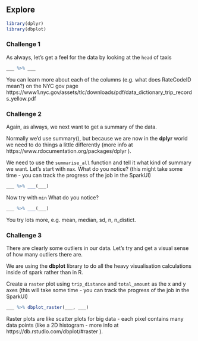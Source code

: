 ## Explore
```r
library(dplyr)
library(dbplot)
```

### Challenge 1
As always, let's get a feel for the data by looking at the `head` of taxis
```r
___ %>% ___
```
You can learn more about each of the columns (e.g. what does RateCodeID mean?) on the NYC gov page https://www1.nyc.gov/assets/tlc/downloads/pdf/data_dictionary_trip_records_yellow.pdf

### Challenge 2
Again, as always, we next want to get a summary of the data.

Normally we'd use summary(), but because we are now in the **dplyr** world we need to do things a little differently (more info at https://www.rdocumentation.org/packages/dplyr ).

We need to use the `summarise_all` function and tell it what kind of summary we want. Let's start with  `max`. What do you notice? (this might take some time - you can track the progress of the job in the SparkUI)
```r
___ %>% ___(___)
```

Now try with `min` What do you notice?
```r
___ %>% ___(___)
```
You try lots more, e.g. mean, median, sd, n, n_distict.

### Challenge 3
There are clearly some outliers in our data. Let's try and get a visual sense of how many outliers there are.

We are using the **dbplot** library to do all the heavy visualisation calculations inside of spark rather than in R.

Create a `raster` plot using `trip_distance` and `total_amount` as the x and y axes (this will take some time - you can track the progress of the job in the SparkUI)
```r
___ %>% dbplot_raster(___, ___)
```
Raster plots are like scatter plots for big data -  each pixel contains many data points (like a 2D histogram - more info at https://db.rstudio.com/dbplot/#raster ).
